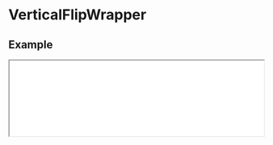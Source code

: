 
# VerticalFlipWrapper

## Example

<iframe
  src="/examples/vertical-flip-wrapper"
  height={500}
  width="100%"
  className="mt-6 mb-6 rounded-xl border border-slate-200"
/>

<Tabs items={["index.tsx", "styles.css"]}>
  <Tab>
   
```javascript filename="index.tsx" copy
import { VerticalFlipWrapper } from "@nguyend-nam/scrollery-ts";
import "./styles.css";

export default function VerticalFlipWrapperDemo() {
  return (
    <div className="layout">
      <h1 className="heading">
        <code>VerticalFlipWrapper</code>
      </h1>

      <div className="message">
        <p>Start scrolling</p>
      </div>

      <div className="container">
        <VerticalFlipWrapper className="item-wrapper">
          <div className="item" />
        </VerticalFlipWrapper>
      </div>
    </div>
  );
}
```

  </Tab>
  <Tab>

```css filename="styles.css" copy
.layout {
  padding: 32px;
}

.heading {
  color: #018383;
  margin-bottom: 100px;
}

.message {
  text-align: center;
  color: #0dbba5;
}

.container {
  width: 100%;
  display: flex;
  gap: 8px;
  align-items: center;
  justify-content: center;
  margin-top: 32px;
  height: 1500px;
}

.item-wrapper {
  width: calc(80vw);
  height: 70vh;
}

.item {
  border-radius: 10px;
  width: 100%;
  height: 100%;
  aspect-ratio: 1/1;
  background-color: #0dbba5;
}
```

  </Tab>
</Tabs>

## API

| Name                | Type            | Default | Description                                                                                          | Required |
| ------------------- | --------------- | ------- | ---------------------------------------------------------------------------------------------------- | -------- |
| **children**        | `JSX.Element`   |         | The single component for the content you want to animate on scroll                                   | &check;  |
| **style**           | `CSSProperties` |         | The styles you want to apply to the wrapper                                                          |          |
| **className**       | `string`        |         | The classes you want to apply to the wrapper                                                         |          |
| **threshold**       | `number`        | `0`     | The threshold (in pixels) to start applying the transition when the content enter/leave the viewport |          |
| **disableFlipUp**   | `boolean`       | `false` | Prevent the content from being flipped up                                                            |          |
| **disableFlipDown** | `boolean`       | `false` | Prevent the content from being flipped down                                                          |          |
